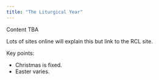 ```yaml
---
title: "The Liturgical Year"
---
```



:::{.callout-caution}
Content TBA
:::

Lots of sites online will explain this but link to the RCL site.



Key points:

- Christmas is fixed.
- Easter varies.